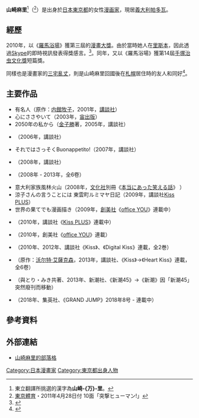 {{Infobox Comics creator
|名稱= 山崎麻里
|image = 
|english= Mari Yamazaki
|本名= 
|japanese= ヤマザキ マリ
|kana= 
|romaji= Yamazaki Mari
|出生日期= {{Birth date and age|1967|4|20}}
|出生地點= [[東京都|東京都]]
|逝世日期= 
|逝世地點= 
|國籍= {{JPN}}
|職業= [[漫畫家|漫畫家]]
|類型= [[青年漫畫|青年漫畫]]
|活動開始= 
|活動結束= 
|筆名= 
|代表作= 《[[羅馬浴場_(漫畫)|羅馬浴場]]》
|獲得獎項= 第14回[[手塚治虫文化獎|手塚治虫文化獎]]短篇賞<br>VOGUE JAPAN Women of the Year 2012
}}
{{japanese|japanese=ヤマザキ マリ|romaji=Yamazaki Mari}}

'''山崎麻里'''<ref>東立翻譯所挑選的漢字為'''山崎-{万}-里'''。</ref>（{{bd|1967年|4月20日}}<ref name=tospo110428>[[東京體育|東京體育]]・2011年4月28日付 10面「突撃ヒューマン!」</ref>）是出身於[[日本|日本]][[東京都|東京都]]的女性[[漫画家|漫画家]]，現居[[義大利|義大利]][[帕多瓦|帕多瓦]]。

== 經歷 ==
2010年，以《[[羅馬浴場_(漫畫)|羅馬浴場]]》獲第三屆的[[漫畫大獎|漫畫大獎]]。由於當時她人在[[里斯本|里斯本]]，因此透過[[Skype|Skype]]的即時視訊發表得獎感言。<ref>{{Cite web |url=http://trendy.nikkeibp.co.jp/article/news/20100317/1031258/ |title=「マンガ大賞2010」にヤマザキマリの『テルマエ・ロマエ』 - エンタ - 日経トレンディネット |accessdate=2011-10-30 |archive-date=2010-03-30 |archive-url=https://web.archive.org/web/20100330144456/http://trendy.nikkeibp.co.jp/article/news/20100317/1031258/ |dead-url=no }}</ref>。同年，又以《羅馬浴場》獲第14屆[[手塚治虫文化獎|手塚治虫文化獎]]短篇獎。

同樣也是漫畫家的[[三宅亂丈|三宅亂丈]]，則是山崎麻里回國後在[[札幌|札幌]]居住時的友人和同好<ref>{{cite web |url=http://moretsu.exblog.jp/11603665/ |title=仲良し作家とコラボＴシャツ |publisher=山崎麻里的部落格 |date=2010-11-22 |accessdate=2011-10-30 |archive-date=2010-12-12 |archive-url=https://web.archive.org/web/20101212022311/http://moretsu.exblog.jp/11603665/ |dead-url=no }}</ref>。

== 主要作品 ==
* 有名人（原作：[[内館牧子|内館牧子]]，2001年，[[講談社|講談社]]）
* 心にささやいて（2003年，[[宙出版|宙出版]]）
* 2050年の私から（[[金子勝_(經濟學者)|金子勝]]著，2005年，講談社）
* {{nihongo|超猛！義大利家族|モーレツ!義大利家族}}（2006年，講談社）
* それではさっそくBuonappetito!（2007年，講談社）
* {{nihongo|留美與麻亞|ルミとマヤとその周辺}}（2008年，講談社）
* {{nihongo|[[羅馬浴場_(漫畫)|羅馬浴場]]|テルマエ・ロマエ}}（2008年 - 2013年，全6卷）
* 意大利家族風林火山（2008年，[[文化社|文化社]]別冊《[[本当にあった笑える話|本当にあった笑える話]]》 ）
* 涼子さんの言うことには 東雲町ルミマヤ日記（2009年，講談社[[Kiss_PLUS|Kiss PLUS]]）
* 世界の果てでも漫画描き（2009年，[[創美社|創美社]]《[[office_YOU|office YOU]]》連載中）
* {{nihongo|地球戀愛|地球恋愛}}（2010年，講談社《[[Kiss_PLUS|Kiss PLUS]]》連載中）
* {{nihongo|PIL~挑戰想像力~|PIL}}（2010年，創美社《[[office_YOU|office YOU]]》連載）
* {{nihongo|阿拉伯貓Gollum|アラビア猫のゴルム}}（2010年、2012年、講談社《Kiss》、《Digital Kiss》連載，全2巻）
* {{nihongo|[[賈伯斯傳|賈伯斯傳]]|スティーブ・ジョブズ}}（原作：[[沃尔特·艾薩克森|沃尔特·艾薩克森]]，2013年，講談社、《Kiss》→《Heart Kiss》連載，全6卷）
* {{nihongo|大師 普林尼|プリニウス}} （與とり・みき共著、2013年、新潮社、《新潮45》→《新潮》因「新潮45」突然廢刊而移動）
* {{nihongo|[[奧林匹克之環|奧林匹克之環]]|オリンピア・キュクロス}}（2018年、集英社、《GRAND JUMP》2018年8号 - 連載中）

== 參考資料 ==
{{reflist}}

== 外部連結 ==
* [http://moretsu.exblog.jp/ 山崎麻里的部落格] {{Wayback|url=http://moretsu.exblog.jp/ |date=20111029134423 }} {{ja}}

{{DEFAULTSORT:Mari, Yamazaki }}
[[Category:日本漫畫家|Category:日本漫畫家]]
[[Category:東京都出身人物|Category:東京都出身人物]]